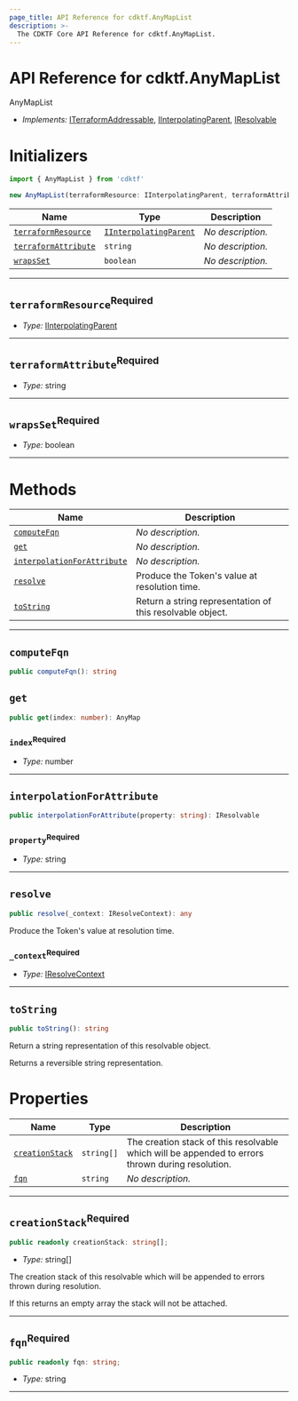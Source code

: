 ```yaml
---
page_title: API Reference for cdktf.AnyMapList
description: >-
  The CDKTF Core API Reference for cdktf.AnyMapList.
---
```


<!-- This file is generated through yarn generate-docs -->

# API Reference for cdktf.AnyMapList

   AnyMapList <a name="AnyMapList" id="cdktf.AnyMapList"></a>
  
  - *Implements:* <a href="#cdktf.ITerraformAddressable">ITerraformAddressable</a>, <a href="#cdktf.IInterpolatingParent">IInterpolatingParent</a>, <a href="#cdktf.IResolvable">IResolvable</a>
  
  # Initializers <a name="Initializers" id="cdktf.AnyMapList.Initializer"></a>
  
  ```typescript
  import { AnyMapList } from 'cdktf'
  
  new AnyMapList(terraformResource: IInterpolatingParent, terraformAttribute: string, wrapsSet: boolean)
  ```
  
  | **Name** | **Type** | **Description** |
  | --- | --- | --- |
  | <code><a href="#cdktf.AnyMapList.Initializer.parameter.terraformResource">terraformResource</a></code> | <code><a href="#cdktf.IInterpolatingParent">IInterpolatingParent</a></code> | *No description.* |
  | <code><a href="#cdktf.AnyMapList.Initializer.parameter.terraformAttribute">terraformAttribute</a></code> | <code>string</code> | *No description.* |
  | <code><a href="#cdktf.AnyMapList.Initializer.parameter.wrapsSet">wrapsSet</a></code> | <code>boolean</code> | *No description.* |
  
  ---
  
  ## `terraformResource`<sup>Required</sup> <a name="terraformResource" id="cdktf.AnyMapList.Initializer.parameter.terraformResource"></a>
  
  - *Type:* <a href="#cdktf.IInterpolatingParent">IInterpolatingParent</a>
  
  ---
  
  ## `terraformAttribute`<sup>Required</sup> <a name="terraformAttribute" id="cdktf.AnyMapList.Initializer.parameter.terraformAttribute"></a>
  
  - *Type:* string
  
  ---
  
  ## `wrapsSet`<sup>Required</sup> <a name="wrapsSet" id="cdktf.AnyMapList.Initializer.parameter.wrapsSet"></a>
  
  - *Type:* boolean
  
  ---
  
  # Methods <a name="Methods" id="Methods"></a>
  
  | **Name** | **Description** |
  | --- | --- |
  | <code><a href="#cdktf.AnyMapList.computeFqn">computeFqn</a></code> | *No description.* |
  | <code><a href="#cdktf.AnyMapList.get">get</a></code> | *No description.* |
  | <code><a href="#cdktf.AnyMapList.interpolationForAttribute">interpolationForAttribute</a></code> | *No description.* |
  | <code><a href="#cdktf.AnyMapList.resolve">resolve</a></code> | Produce the Token's value at resolution time. |
  | <code><a href="#cdktf.AnyMapList.toString">toString</a></code> | Return a string representation of this resolvable object. |
  
  ---
  
  ## `computeFqn` <a name="computeFqn" id="cdktf.AnyMapList.computeFqn"></a>
  
  ```typescript
  public computeFqn(): string
  ```
  
  ## `get` <a name="get" id="cdktf.AnyMapList.get"></a>
  
  ```typescript
  public get(index: number): AnyMap
  ```
  
  ### `index`<sup>Required</sup> <a name="index" id="cdktf.AnyMapList.get.parameter.index"></a>
  
  - *Type:* number
  
  ---
  
  ## `interpolationForAttribute` <a name="interpolationForAttribute" id="cdktf.AnyMapList.interpolationForAttribute"></a>
  
  ```typescript
  public interpolationForAttribute(property: string): IResolvable
  ```
  
  ### `property`<sup>Required</sup> <a name="property" id="cdktf.AnyMapList.interpolationForAttribute.parameter.property"></a>
  
  - *Type:* string
  
  ---
  
  ## `resolve` <a name="resolve" id="cdktf.AnyMapList.resolve"></a>
  
  ```typescript
  public resolve(_context: IResolveContext): any
  ```
  
  Produce the Token's value at resolution time.
  
  ### `_context`<sup>Required</sup> <a name="_context" id="cdktf.AnyMapList.resolve.parameter._context"></a>
  
  - *Type:* <a href="#cdktf.IResolveContext">IResolveContext</a>
  
  ---
  
  ## `toString` <a name="toString" id="cdktf.AnyMapList.toString"></a>
  
  ```typescript
  public toString(): string
  ```
  
  Return a string representation of this resolvable object.
  
  Returns a reversible string representation.
  
  
  # Properties <a name="Properties" id="Properties"></a>
  
  | **Name** | **Type** | **Description** |
  | --- | --- | --- |
  | <code><a href="#cdktf.AnyMapList.property.creationStack">creationStack</a></code> | <code>string[]</code> | The creation stack of this resolvable which will be appended to errors thrown during resolution. |
  | <code><a href="#cdktf.AnyMapList.property.fqn">fqn</a></code> | <code>string</code> | *No description.* |
  
  ---
  
  ## `creationStack`<sup>Required</sup> <a name="creationStack" id="cdktf.AnyMapList.property.creationStack"></a>
  
  ```typescript
  public readonly creationStack: string[];
  ```
  
  - *Type:* string[]
  
  The creation stack of this resolvable which will be appended to errors thrown during resolution.
  
  If this returns an empty array the stack will not be attached.
  
  ---
  
  ## `fqn`<sup>Required</sup> <a name="fqn" id="cdktf.AnyMapList.property.fqn"></a>
  
  ```typescript
  public readonly fqn: string;
  ```
  
  - *Type:* string
  
  ---
  
  
